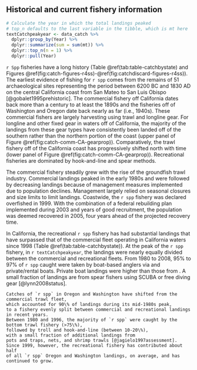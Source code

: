 ## Historical and current fishery information

```r
# Calculate the year in which the total landings peaked
# top_n defaults to the last variable in the tibble, which is mt here
textCatchpeakyear <- data_catch %>%
  dplyr::group_by(Year) %>%
  dplyr::summarize(sum = sum(mt)) %>%
  dplyr::top_n(n = 1) %>%
  dplyr::pull(Year)
```

`r Spp` fisheries have a long history
(Table \@ref(tab:table-catchbystate) and
Figures \@ref(fig:catch-figures-r4ss)-\@ref(fig:catchdiscard-figures-r4ss)).
The earliest evidence of fishing for `r spp`
comes from the remains of 51 archaeological sites
representing the period between 6200 BC and 1830 AD on the
central California coast from San Mateo to San Luis Obispo [@gobalet1995prehistoric].
The commercial fishery off
California dates back more than a century to at least the 1890s and
the fisheries off of Washington and Oregon date back nearly as far (i.e., 1940s).
These commercial fishers are largely harvesting using trawl and longline gear.
For longline and other fixed gear in waters off of California, the majority
of the landings from these gear types have consistently been landed
off of the southern rather than the northern portion of the coast
(upper panel of Figure \@ref(fig:catch-comm-CA-gearprop)).
Comparatively, the trawl fishery off of the California coast has progressively
shifted north with time (lower panel of Figure \@ref(fig:catch-comm-CA-gearprop)).
Recreational fisheries are dominated by hook-and-line and spear methods.

The commercial fishery steadily grew with the rise of the groundfish trawl industry.
Commercial landings peaked in the early 1980s and were followed by decreasing landings
because of management measures implemented due to population declines.
Management largely relied on seasonal closures and size limits to limit landings.
Coastwide, the `r spp` fishery was declared overfished in 1999.
With the combination of
a federal rebuilding plan implemented during 2003 and
years of good recruitment,
the population was deemed recovered in 2005,
four years ahead of the projected recovery time.

In California, the recreational `r spp` fishery has had substantial landings
that have surpassed that of the commercial fleet operating in California waters
since 1998
(Table \@ref(tab:table-catchbystate)).
At the peak of the `r spp` fishery, in `r textCatchpeakyear`,
the landings were nearly equally divided between the commercial and recreational fleets.
From 1980 to 2008, 95\% to 97\% of `r spp` caught were taken by boat-based anglers via
\glspl{cpfv} and private/rental boats.
Private boat landings were higher than those from \glspl{cpfv}.
A small fraction of landings are from spear fishers using SCUBA or free diving gear [@lynn2008status].

```asis
Catches of `r spp` in Oregon and Washington have shifted from the commercial trawl fleet,
which accounted for 90\% of landings during its mid-1980s peak,
to a fishery evenly split between commercial and recreational landings in recent years.
Between 1980 and 1996, the majority of `r spp` were caught by the bottom trawl fishery (>75\%),
followed by troll and hook-and-line (between 10-20\%),
with a small fraction of additional landings from
pots and traps, nets, and shrimp trawls [@jagielo1997assessment].
Since 1999, however, the recreational fishery has contributed about half
of all `r spp` Oregon and Washington landings, on average, and has continued to grow.
```
<!-- **todo - generate numbers dynamically** -->
